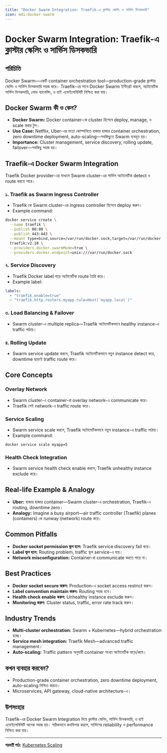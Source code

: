 ```yaml
---
title: "Docker Swarm Integration: Traefik-এ ক্লাস্টার স্কেলিং ও সার্ভিস ডিসকভারি"
icon: mdi:docker-swarm
---
```


# Docker Swarm Integration: Traefik-এ ক্লাস্টার স্কেলিং ও সার্ভিস ডিসকভারি

## পরিচিতি

Docker Swarm—একটি container orchestration tool—production-grade ক্লাস্টার স্কেলিং ও সার্ভিস ডিসকভারি সহজ করে। Traefik-এর সাথে Docker Swarm ইন্টিগ্রেট করলে, অটোমেটিক সার্ভিস ডিসকভারি, লোড ব্যালেন্সিং, ও হাই এভেইলেবিলিটি নিশ্চিত করা যায়।

## Docker Swarm কী ও কেন?

- **Docker Swarm:** Docker container-কে cluster হিসেবে deploy, manage, ও scale করার টুল।
- **Use Case:** Netflix, Uber-এর মতো কোম্পানিতে হাজার হাজার container orchestration, zero downtime deployment, auto-scaling—সবকিছুতে Swarm ব্যবহৃত হয়।
- **Importance:** Cluster management, service discovery, rolling update, failover—সবকিছু সহজ হয়।

## Traefik-এ Docker Swarm Integration

Traefik Docker provider-এর মাধ্যমে Swarm cluster-এর সার্ভিস অটোমেটিক detect ও route করতে পারে।

### ১. Traefik as Swarm Ingress Controller
- Traefik কে Swarm cluster-এর ingress controller হিসেবে deploy করুন।
- Example command:
```bash
docker service create \
  --name traefik \
  --publish 80:80 \
  --publish 443:443 \
  --mount type=bind,source=/var/run/docker.sock,target=/var/run/docker.sock \
  traefik:v2.10 \
  --providers.docker.swarmMode=true \
  --providers.docker.endpoint=unix:///var/run/docker.sock
```

### ২. Service Discovery
- Traefik Docker label পড়ে অটোমেটিক route তৈরি করে।
- Example label:
```yaml
labels:
  - "traefik.enable=true"
  - "traefik.http.routers.myapp.rule=Host(`myapp.local`)"
```

### ৩. Load Balancing & Failover
- Swarm cluster-এ multiple replica—Traefik অটোমেটিকভাবে healthy instance-এ traffic পাঠায়।

### ৪. Rolling Update
- Swarm service update করলে, Traefik অটোমেটিকভাবে নতুন instance detect করে, downtime ছাড়াই traffic route করে।

## Core Concepts

### Overlay Network
- Swarm cluster-এ container-রা overlay network-এ communicate করে।
- Traefik সেই network-এ traffic route করে।

### Service Scaling
- Swarm service scale করলে, Traefik অটোমেটিকভাবে নতুন instance-এ traffic পাঠায়।
- Example command:
```bash
docker service scale myapp=5
```

### Health Check Integration
- Swarm service health check enable করলে, Traefik unhealthy instance exclude করে।

## Real-life Example & Analogy

- **Uber:** হাজার হাজার container—Swarm cluster-এ orchestration, Traefik-এ routing, downtime zero।
- **Analogy:** Imagine a busy airport—air traffic controller (Traefik) planes (containers) কে runway (network) route করে।

## Common Pitfalls

- **Docker socket permission ভুল হলে:** Traefik service discovery fail করে।
- **Label ভুল হলে:** Routing problem, traffic ভুল service-এ যায়।
- **Network misconfiguration:** Container-রা communicate করতে পারে না।

## Best Practices

- **Docker socket secure করুন:** Production-এ socket access restrict করুন।
- **Label convention maintain করুন:** Routing সহজ হবে।
- **Health check enable করুন:** Unhealthy instance exclude করুন।
- **Monitoring করুন:** Cluster status, traffic, error rate track করুন।

## Industry Trends

- **Multi-cluster orchestration:** Swarm + Kubernetes—hybrid orchestration হচ্ছে।
- **Service mesh integration:** Traefik Mesh—advanced traffic management।
- **Auto-scaling:** Traffic pattern অনুযায়ী container সংখ্যা অটোমেটিক বাড়ে/কমে।

## কখন ব্যবহার করবেন?

- Production-grade container orchestration, zero downtime deployment, auto-scaling নিশ্চিত করতে।
- Microservices, API gateway, cloud-native architecture-এ।

## উপসংহার

Traefik-এর Docker Swarm Integration দিয়ে ক্লাস্টার স্কেলিং, সার্ভিস ডিসকভারি, ও হাই এভেইলেবিলিটি অনেক সহজ হয়। সঠিকভাবে কনফিগার করলে, সার্ভিসের reliability ও performance নিশ্চিত করা যায়।

---

**পরবর্তী পাঠ:** [Kubernetes Scaling](/traefik/k8s-scaling)
